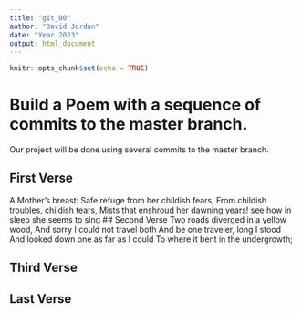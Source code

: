 ```yaml
---
title: "git_00"
author: "David Jordan"
date: "Year 2023"
output: html_document
---
```


```r
knitr::opts_chunk$set(echo = TRUE)
```
# Build a Poem with a sequence of commits to the master branch.
Our project will be done using several commits to the master branch.
<!-- Do not modify or change any text in "!--" bracketed areas such as this --- these are instructions to
you, if you change any of this the git program will notice it and compromise your git merging strategy !-->

## First Verse 
<!--Put the first five lines of a poem by Lewis Carrol in this section!-->
A Mother’s breast:
Safe refuge from her childish fears,
From childish troubles, childish tears,
Mists that enshroud her dawning years!
see how in sleep she seems to sing
## Second Verse
<!--Put the first five lines of a poem by Robert Frost here!-->
Two roads diverged in a yellow wood,
And sorry I could not travel both
And be one traveler, long I stood
And looked down one as far as I could
To where it bent in the undergrowth;


## Third Verse
<!--Put the first two verses of The Walrus and the Carpenter here!-->

## Last Verse
<!--Put a short poem of your choice 8-20 lines,here!-->
